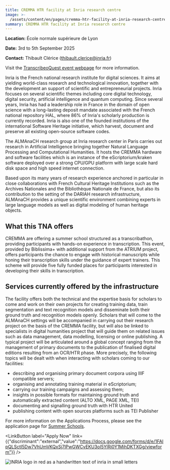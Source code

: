 ```yaml
---
title: CREMMA HTR facility at Inria research centre
image: >-
  /assets/content/en/pages/cremma-htr-facility-at-inria-research-centre-paris-france-2025/image.jpg
summary: CREMMA HTR facility at Inria research centre
---
```

**Location:** École normale supérieure de Lyon

**Date:** 3rd to 5th September 2025

**Contact:** Thibault Clérice ([thibault.clerice@inria.fr](mailto:thibault.clerice@inria.fr))

Visit the [TranscribeoQuest event webpage](https://transcriboquest.sciencesconf.org/) for more information.



Inria is the French national research institute for digital sciences. It aims at yielding world-class research and technological innovation, together with the development an support of scientific and entrepreneurial projects. Inria focuses on several scientific themes including core digital technology, digital security, artificial intelligence and quantum computing. Since several years, Inria has had a leadership role in France in the domain of open science with a long-lasting deposit mandate associated with the French national repository HAL, where 86% of Inria's scholarly production is currently recorded. Inria is also one of the founded institutions of the international Software Heritage initiative, which harvest, document and preserve all existing open-source software codes.

The ALMAnaCH research group at Inria research center in Paris carries out research in Artificial Intelligence bringing together Natural Language Processing and Computational Humanities. It hosts the CREMMA hardware and software facilities which is an instance of the eScriptorium/kraken software deployed over a strong CPU/GPU platform with large scale hard disk space and high speed internet connection.

Based upon its many years of research experience anchored in particular in close collaborations with French Cultural Heritage Institutions such as the Archives Nationales and the Bibliothèque Nationale de France, but also its contribution to the setting of the DARIAH research infrastructure, ALMAnaCH provides a unique scientific environment combining experts in large language models as well as digital modeling of human heritage objects.

## What this TNA offers

CREMMA are offering a summer school structured as a transcribathon, providing participants with hands-on experience in transcription. This event, provided by Biblissima+ with additional support from the ATRIUM project, offers participants the chance to engage with historical manuscripts while honing their transcription skills under the guidance of expert trainers. This scheme will provide five fully funded places for participants interested in developing their skills in transcription.

## Services currently offered by the infrastructure

The facility offers both the technical and the expertise basis for scholars to come and work on their own projects for creating training data, train segmentation and text recognition models and disseminate both their ground truth and recognition models openly. Scholars that will come to the ALMAnaCH settings will be accompanied in carrying out their research project on the basis of the CREMMA facility, but will also be linked to specialists in digital humanities project that will guide them on related issues such as data management, data modelling, licensing or online publishing. A typical project will be articulated around a global concept ranging from the management of primary documents to the publication of finalised digital editions resulting from an OCR/HTR phase. More precisely, the following topics will be dealt with when interacting with scholars coming to our facilities:

* describing and organising primary document corpora using IIIF compatible servers;
* organising and annotating training material in eScriptorium;
* carrying our training campaigns and assessing them;
* insights in possible formats for maintaining ground truth and automatically extracted content
  (ALTO XML, PAGE XML, TEI)
* documenting and signalling ground truth with HTR United
* publishing content with open sources platforms such as TEI Publisher

For more information on the Applications Process, please see the application page for [Summer Schools](https://atrium-research.eu/transnational-access-scheme-application-process-summer-schools).

<LinkButton label="Apply Now" link={{"discriminant":"external","value":"https://docs.google.com/forms/d/e/1FAIpQLSctI5Dw7VhUmVKQxSj7lPwGWCvEKU3oI5YlRi0Y1MihDKTXGg/viewform"}} />

![INRIA logo in red as a handwritten text of inria in small letters](/assets/content/en/pages/cremma-htr-facility-at-inria-research-centre-paris-france-2025/logo.png)
